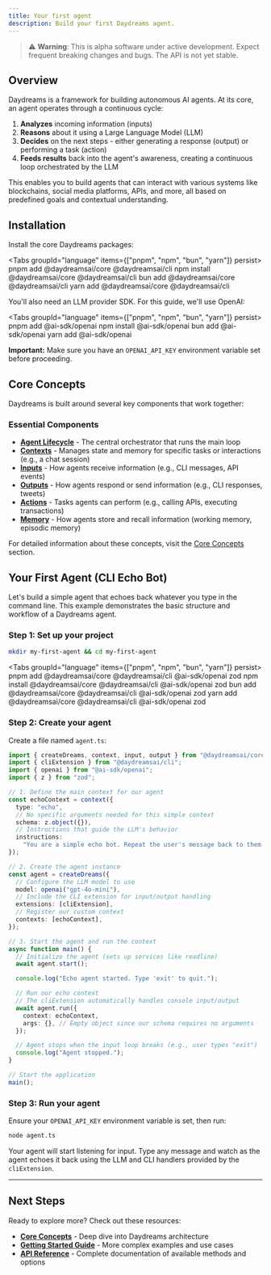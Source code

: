 ```yaml
---
title: Your first agent
description: Build your first Daydreams agent.
---
```



> ⚠️ **Warning**: This is alpha software under active development. Expect
> frequent breaking changes and bugs. The API is not yet stable.

## Overview

Daydreams is a framework for building autonomous AI agents. At its core, an
agent operates through a continuous cycle:

1. **Analyzes** incoming information (inputs)
2. **Reasons** about it using a Large Language Model (LLM)
3. **Decides** on the next steps - either generating a response (output) or
   performing a task (action)
4. **Feeds results** back into the agent's awareness, creating a continuous loop
   orchestrated by the LLM

This enables you to build agents that can interact with various systems like
blockchains, social media platforms, APIs, and more, all based on predefined
goals and contextual understanding.

## Installation

Install the core Daydreams packages:

<Tabs groupId="language" items={["pnpm", "npm", "bun", "yarn"]} persist>
  <Tab value="pnpm">pnpm add @daydreamsai/core @daydreamsai/cli</Tab>
  <Tab value="npm">npm install @daydreamsai/core @daydreamsai/cli</Tab>
  <Tab value="bun">bun add @daydreamsai/core @daydreamsai/cli</Tab>
  <Tab value="yarn">yarn add @daydreamsai/core @daydreamsai/cli</Tab>
</Tabs>

You'll also need an LLM provider SDK. For this guide, we'll use OpenAI:

<Tabs groupId="language" items={["pnpm", "npm", "bun", "yarn"]} persist>
  <Tab value="pnpm">pnpm add @ai-sdk/openai</Tab>
  <Tab value="npm">npm install @ai-sdk/openai</Tab>
  <Tab value="bun">bun add @ai-sdk/openai</Tab>
  <Tab value="yarn">yarn add @ai-sdk/openai</Tab>
</Tabs>

**Important:** Make sure you have an `OPENAI_API_KEY` environment variable set
before proceeding.

## Core Concepts

Daydreams is built around several key components that work together:

### Essential Components

- **[Agent Lifecycle](/docs/concepts/agent-lifecycle)** - The central
  orchestrator that runs the main loop
- **[Contexts](/docs/concepts/contexts)** - Manages state and memory for
  specific tasks or interactions (e.g., a chat session)
- **[Inputs](/docs/concepts/inputs)** - How agents receive information (e.g.,
  CLI messages, API events)
- **[Outputs](/docs/concepts/outputs)** - How agents respond or send information
  (e.g., CLI responses, tweets)
- **[Actions](/docs/concepts/actions)** - Tasks agents can perform (e.g.,
  calling APIs, executing transactions)
- **[Memory](/docs/concepts/memory)** - How agents store and recall information
  (working memory, episodic memory)

For detailed information about these concepts, visit the
[Core Concepts](/docs/concepts/core) section.

## Your First Agent (CLI Echo Bot)

Let's build a simple agent that echoes back whatever you type in the command
line. This example demonstrates the basic structure and workflow of a Daydreams
agent.

### Step 1: Set up your project

```bash title="create a new project"
mkdir my-first-agent && cd my-first-agent
```

<Tabs groupId="language" items={["pnpm", "npm", "bun", "yarn"]} persist>
  <Tab value="pnpm">
    pnpm add @daydreamsai/core @daydreamsai/cli @ai-sdk/openai zod
  </Tab>
  <Tab value="npm">
    npm install @daydreamsai/core @daydreamsai/cli @ai-sdk/openai zod
  </Tab>
  <Tab value="bun">
    bun add @daydreamsai/core @daydreamsai/cli @ai-sdk/openai zod
  </Tab>
  <Tab value="yarn">
    yarn add @daydreamsai/core @daydreamsai/cli @ai-sdk/openai zod
  </Tab>
</Tabs>

### Step 2: Create your agent

Create a file named `agent.ts`:

```typescript title="agent.ts"
import { createDreams, context, input, output } from "@daydreamsai/core";
import { cliExtension } from "@daydreamsai/cli";
import { openai } from "@ai-sdk/openai";
import { z } from "zod";

// 1. Define the main context for our agent
const echoContext = context({
  type: "echo",
  // No specific arguments needed for this simple context
  schema: z.object({}),
  // Instructions that guide the LLM's behavior
  instructions:
    "You are a simple echo bot. Repeat the user's message back to them.",
});

// 2. Create the agent instance
const agent = createDreams({
  // Configure the LLM model to use
  model: openai("gpt-4o-mini"),
  // Include the CLI extension for input/output handling
  extensions: [cliExtension],
  // Register our custom context
  contexts: [echoContext],
});

// 3. Start the agent and run the context
async function main() {
  // Initialize the agent (sets up services like readline)
  await agent.start();

  console.log("Echo agent started. Type 'exit' to quit.");

  // Run our echo context
  // The cliExtension automatically handles console input/output
  await agent.run({
    context: echoContext,
    args: {}, // Empty object since our schema requires no arguments
  });

  // Agent stops when the input loop breaks (e.g., user types "exit")
  console.log("Agent stopped.");
}

// Start the application
main();
```

### Step 3: Run your agent

Ensure your `OPENAI_API_KEY` environment variable is set, then run:

```bash title="run the agent"
node agent.ts
```

Your agent will start listening for input. Type any message and watch as the
agent echoes it back using the LLM and CLI handlers provided by the
`cliExtension`.

---

## Next Steps

Ready to explore more? Check out these resources:

- **[Core Concepts](/docs/concepts/core)** - Deep dive into Daydreams
  architecture
- **[Getting Started Guide](/docs/guides/getting-started)** - More complex
  examples and use cases
- **[API Reference](/docs/api)** - Complete documentation of available methods
  and options
